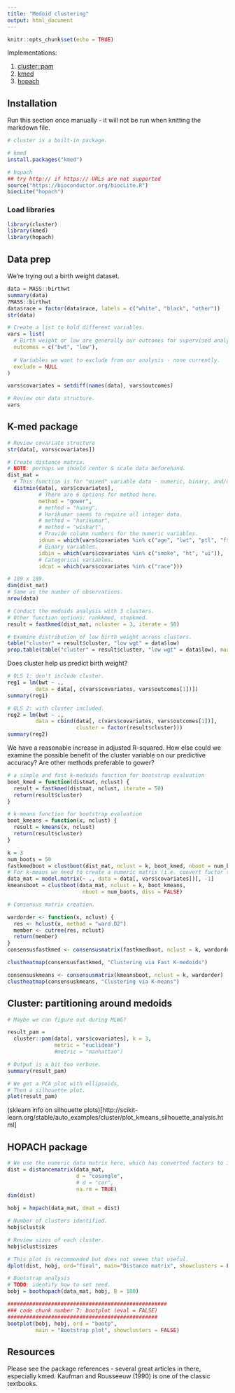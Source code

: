 ```yaml
---
title: "Medoid clustering"
output: html_document
---
```


```r
knitr::opts_chunk$set(echo = TRUE)
```

Implementations:

1. [cluster::pam](https://stat.ethz.ch/R-manual/R-devel/library/cluster/html/pam.html)
2. [kmed](https://cran.r-project.org/web/packages/kmed/vignettes/kmedoid.html)
3. [hopach](https://www.bioconductor.org/packages/release/bioc/html/hopach.html)

## Installation

Run this section once manually - it will not be run when knitting the markdown file.

```r
# cluster is a built-in package.

# kmed
install.packages("kmed")

# hopach
## try http:// if https:// URLs are not supported
source("https://bioconductor.org/biocLite.R")
biocLite("hopach")

```

### Load libraries

```r
library(cluster)
library(kmed)
library(hopach)
```

## Data prep

We're trying out a birth weight dataset.

```r
data = MASS::birthwt
summary(data)
?MASS::birthwt
data$race = factor(data$race, labels = c("white", "black", "other"))
str(data)

# Create a list to hold different variables.
vars = list(
  # Birth weight or low are generally our outcomes for supervised analyses.
  outcomes = c("bwt", "low"),
  
  # Variables we want to exclude from our analysis - none currently.
  exclude = NULL
)

vars$covariates = setdiff(names(data), vars$outcomes)

# Review our data structure.
vars
```


## K-med package

```r

# Review covariate structure
str(data[, vars$covariates])

# Create distance matrix.
# NOTE: perhaps we should center & scale data beforehand.
dist_mat =
  # This function is for "mixed" variable data - numeric, binary, and/or categorical.
  distmix(data[, vars$covariates],
          # There are 6 options for method here. 
          method = "gower",
          # method = "huang",
          # Harikumar seems to require all integer data.
          # method = "harikumar",
          # method = "wishart",
          # Provide column numbers for the numeric variables.
          idnum = which(vars$covariates %in% c("age", "lwt", "ptl", "ftv")),
          # Binary variables.
          idbin = which(vars$covariates %in% c("smoke", "ht", "ui")),
          # Categorical variables.
          idcat = which(vars$covariates %in% c("race")))

# 189 x 189.
dim(dist_mat)
# Same as the number of observations.
nrow(data)

# Conduct the medoids analysis with 3 clusters.
# Other function options: rankkmed, stepkmed.
result = fastkmed(dist_mat, ncluster = 3, iterate = 50)

# Examine distribution of low birth weight across clusters.
table("cluster" = result$cluster, "low wgt" = data$low)
prop.table(table("cluster" = result$cluster, "low wgt" = data$low), margin = 1)
```

Does cluster help us predict birth weight?

```r
# OLS 1: don't include cluster.
reg1 = lm(bwt ~ .,
         data = data[, c(vars$covariates, vars$outcomes[1])])
summary(reg1)

# OLS 2: with cluster included.
reg2 = lm(bwt ~ .,
         data = cbind(data[, c(vars$covariates, vars$outcomes[1])],
                      cluster = factor(result$cluster)))
summary(reg2)
```

We have a reasonable increase in adjusted R-squared.  How else could we examine the possible benefit of the cluster variable on our predictive accuracy? Are other methods preferable to gower?

```r
# a simple and fast k-medoids function for bootstrap evaluation
boot_kmed = function(distmat, nclust) {
  result = fastkmed(distmat, nclust, iterate = 50)
  return(result$cluster)
}

# k-means function for bootstrap evaluation
boot_kmeans = function(x, nclust) {
  result = kmeans(x, nclust)
  return(result$cluster)
}

k = 3
num_boots = 50
fastkmedboot = clustboot(dist_mat, nclust = k, boot_kmed, nboot = num_boots)
# For k-means we need to create a numeric matrix (i.e. convert factor to indicators)
data_mat = model.matrix(~ ., data = data[, vars$covariates])[, -1]
kmeansboot = clustboot(data_mat, nclust = k, boot_kmeans,
                        nboot = num_boots, diss = FALSE)

# Consensus matrix creation.

wardorder <- function(x, nclust) {
  res <- hclust(x, method = "ward.D2")
  member <- cutree(res, nclust)
  return(member)
}
consensusfastkmed <- consensusmatrix(fastkmedboot, nclust = k, wardorder)

clustheatmap(consensusfastkmed, "Clustering via Fast K-medoids")

consensuskmeans <- consensusmatrix(kmeansboot, nclust = k, wardorder)
clustheatmap(consensuskmeans, "Clustering via K-means")
```


## Cluster: partitioning around medoids

```r
# Maybe we can figure out during MLWG?

result_pam =
  cluster::pam(data[, vars$covariates], k = 3,
               metric = "euclidean")
               #metric = "manhattan")

# Output is a bit too verbose.
summary(result_pam)

# We get a PCA plot with ellipsoids,
# Then a silhouette plot.
plot(result_pam)
```

(sklearn info on silhouette plots)[http://scikit-learn.org/stable/auto_examples/cluster/plot_kmeans_silhouette_analysis.html]

## HOPACH package

```r
# We use the numeric data matrix here, which has converted factors to indicators.
dist = distancematrix(data_mat,
                      d = "cosangle",
                      # d = "cor",
                      na.rm = TRUE)
dim(dist)

hobj = hopach(data_mat, dmat = dist)

# Number of clusters identified.
hobj$clust$k  

# Review sizes of each cluster.
hobj$clust$sizes 

# This plot is recommended but does not seeem that useful.
dplot(dist, hobj, ord="final", main="Distance matrix", showclusters = FALSE)  

# Bootstrap analysis
# TODO: identify how to set seed.
bobj = boothopach(data_mat, hobj, B = 100)

###################################################
### code chunk number 7: bootplot (eval = FALSE)
################################################
bootplot(bobj, hobj, ord = "bootp",
         main = "Bootstrap plot", showclusters = FALSE)

```

## Resources

Please see the package references - several great articles in there, especially kmed. Kaufman and Rousseeuw (1990) is one of the classic textbooks.

